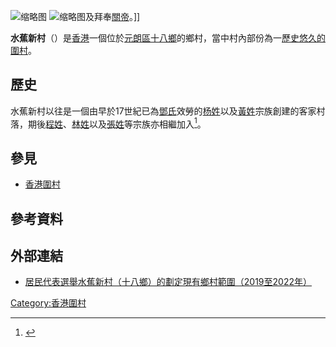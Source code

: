 [[File:HK_ShapPatHeung_ShuiChiuSanTsuen.JPG|缩略图]]
[[File:HK_ShapPatHeung_ShuiTsiuSanTsuen_FukHingTong_(Shrine).JPG|缩略图]]及拜奉[[关羽|關帝]]。]]


'''水蕉新村'''（{{Lang-en|Shui Tsiu San Tsuen}}）是[[香港|香港]]一個位於[[元朗區|元朗區]][[十八鄉|十八鄉]]的鄉村，當中村內部份為一[[香港圍村|歷史悠久的圍村]]。

== 歷史 ==
水蕉新村以往是一個由早於17世紀已為[[香港新界鄧氏|鄧氏]]效勞的[[杨姓|杨姓]]以及[[黃姓|黃姓]]宗族創建的客家村落，期後[[程姓|程姓]]、[[林姓|林姓]]以及[[張姓|張姓]]等宗族亦相繼加入<ref>{{Cite web|title=Fuk Hing Tong (Shrine), No. 121 Shui Tsiu San Tsuen|url=https://www.aab.gov.hk/historicbuilding/en/691_Appraisal_En.pdf|accessdate=2020-07-06|author=[[古物諮詢委員會|Antiquities Advisory Board]]|date=|format=|work=Historic Building Appraisal|publisher=|language=en-HK|archive-date=2020-01-29|archive-url=https://web.archive.org/web/20200129162021/https://www.aab.gov.hk/historicbuilding/en/691_Appraisal_En.pdf|dead-url=no}}</ref>。

== 參見 ==

* [[香港圍村|香港圍村]]

== 參考資料 ==
<references />

== 外部連結 ==

* [https://www.had.gov.hk/rre/images/village_map1922/M/m-sph-20.pdf 居民代表選舉水蕉新村（十八鄉）的劃定現有鄉村範圍（2019至2022年）] {{Wayback|url=https://www.had.gov.hk/rre/images/village_map1922/M/m-sph-20.pdf |date=20191030153600 }}

{{coord|22.425116|114.027943|display=title}}
{{HK-stub}}
[[Category:香港圍村|Category:香港圍村]]